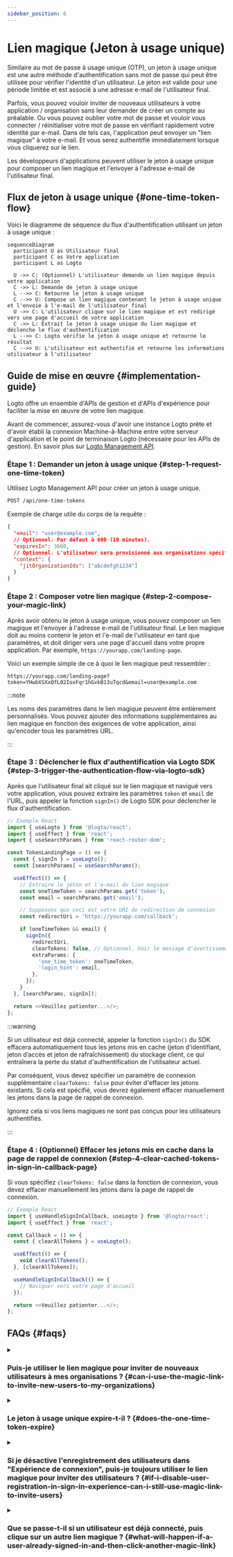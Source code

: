 ```yaml
---
sidebar_position: 6
---
```


# Lien magique (Jeton à usage unique)


<Availability cloud oss="comingSoon" />

Similaire au mot de passe à usage unique (OTP), un jeton à usage unique est une autre méthode d'authentification sans mot de passe qui peut être utilisée pour vérifier l'identité d'un utilisateur. Le jeton est valide pour une période limitée et est associé à une adresse e-mail de l'utilisateur final.

Parfois, vous pouvez vouloir inviter de nouveaux utilisateurs à votre application / organisation sans leur demander de créer un compte au préalable. Ou vous pouvez oublier votre mot de passe et vouloir vous connecter / réinitialiser votre mot de passe en vérifiant rapidement votre identité par e-mail. Dans de tels cas, l'application peut envoyer un "lien magique" à votre e-mail. Et vous serez authentifié immédiatement lorsque vous cliquerez sur le lien.

Les développeurs d'applications peuvent utiliser le jeton à usage unique pour composer un lien magique et l'envoyer à l'adresse e-mail de l'utilisateur final.

## Flux de jeton à usage unique \{#one-time-token-flow}

Voici le diagramme de séquence du flux d'authentification utilisant un jeton à usage unique :

```mermaid
sequenceDiagram
  participant U as Utilisateur final
  participant C as Votre application
  participant L as Logto

  U ->> C: (Optionnel) L'utilisateur demande un lien magique depuis votre application
  C ->> L: Demande de jeton à usage unique
  L -->> C: Retourne le jeton à usage unique
  C -->> U: Compose un lien magique contenant le jeton à usage unique et l'envoie à l'e-mail de l'utilisateur final
  U ->> C: L'utilisateur clique sur le lien magique et est redirigé vers une page d'accueil de votre application
  C ->> L: Extrait le jeton à usage unique du lien magique et déclenche le flux d'authentification
  L -->> C: Logto vérifie le jeton à usage unique et retourne le résultat
  C -->> U: L'utilisateur est authentifié et retourne les informations utilisateur à l'utilisateur
```

## Guide de mise en œuvre \{#implementation-guide}

Logto offre un ensemble d'APIs de gestion et d'APIs d'expérience pour faciliter la mise en œuvre de votre lien magique.

Avant de commencer, assurez-vous d'avoir une instance Logto prête et d'avoir établi la connexion Machine-à-Machine entre votre serveur d'application et le point de terminaison Logto (nécessaire pour les APIs de gestion). En savoir plus sur [Logto Management API](/integrate-logto/interact-with-management-api).

### Étape 1 : Demander un jeton à usage unique \{#step-1-request-one-time-token}

Utilisez Logto Management API pour créer un jeton à usage unique.

```bash
POST /api/one-time-tokens
```

Exemple de charge utile du corps de la requête :

```json
{
  "email": "user@example.com",
  // Optionnel. Par défaut à 600 (10 minutes).
  "expiresIn": 3600,
  // Optionnel. L'utilisateur sera provisionné aux organisations spécifiées après vérification réussie.
  "context": {
    "jitOrganizationIds": ["abcdefgh1234"]
  }
}
```

### Étape 2 : Composer votre lien magique \{#step-2-compose-your-magic-link}

Après avoir obtenu le jeton à usage unique, vous pouvez composer un lien magique et l'envoyer à l'adresse e-mail de l'utilisateur final. Le lien magique doit au moins contenir le jeton et l'e-mail de l'utilisateur en tant que paramètres, et doit diriger vers une page d'accueil dans votre propre application. Par exemple, `https://yourapp.com/landing-page`.

Voici un exemple simple de ce à quoi le lien magique peut ressembler :

```
https://yourapp.com/landing-page?token=YHwbXSXxQfL02IoxFqr1hGvkB13uTqcd&email=user@example.com
```

:::note

Les noms des paramètres dans le lien magique peuvent être entièrement personnalisés. Vous pouvez ajouter des informations supplémentaires au lien magique en fonction des exigences de votre application, ainsi qu'encoder tous les paramètres URL.

:::

### Étape 3 : Déclencher le flux d'authentification via Logto SDK \{#step-3-trigger-the-authentication-flow-via-logto-sdk}

Après que l'utilisateur final ait cliqué sur le lien magique et navigué vers votre application, vous pouvez extraire les paramètres `token` et `email` de l'URL, puis appeler la fonction `signIn()` de Logto SDK pour déclencher le flux d'authentification.

```typescript title="TokenLandingPage.tsx"
// Exemple React
import { useLogto } from '@logto/react';
import { useEffect } from 'react';
import { useSearchParams } from 'react-router-dom';

const TokenLandingPage = () => {
  const { signIn } = useLogto();
  const [searchParams] = useSearchParams();

  useEffect(() => {
    // Extraire le jeton et l'e-mail du lien magique
    const oneTimeToken = searchParams.get('token');
    const email = searchParams.get('email');

    // Supposons que ceci est votre URI de redirection de connexion
    const redirectUri = 'https://yourapp.com/callback';

    if (oneTimeToken && email) {
      signIn({
        redirectUri,
        clearTokens: false, // Optionnel. Voir le message d'avertissement ci-dessous
        extraParams: {
          'one_time_token': oneTimeToken,
          'login_hint': email,
        },
      });
    }
  }, [searchParams, signIn]);

  return <>Veuillez patienter...</>;
};
```

:::warning

Si un utilisateur est déjà connecté, appeler la fonction `signIn()` du SDK effacera automatiquement tous les jetons mis en cache (jeton d’identifiant, jeton d’accès et jeton de rafraîchissement) du stockage client, ce qui entraînera la perte du statut d'authentification de l'utilisateur actuel.

Par conséquent, vous devez spécifier un paramètre de connexion supplémentaire `clearTokens: false` pour éviter d'effacer les jetons existants. Si cela est spécifié, vous devrez également effacer manuellement les jetons dans la page de rappel de connexion.

Ignorez cela si vos liens magiques ne sont pas conçus pour les utilisateurs authentifiés.

:::

### Étape 4 : (Optionnel) Effacer les jetons mis en cache dans la page de rappel de connexion \{#step-4-clear-cached-tokens-in-sign-in-callback-page}

Si vous spécifiez `clearTokens: false` dans la fonction de connexion, vous devez effacer manuellement les jetons dans la page de rappel de connexion.

```typescript title="Callback.tsx"
// Exemple React
import { useHandleSignInCallback, useLogto } from '@logto/react';
import { useEffect } from 'react';

const Callback = () => {
  const { clearAllTokens } = useLogto();

  useEffect(() => {
    void clearAllTokens();
  }, [clearAllTokens]);

  useHandleSignInCallback(() => {
    // Naviguer vers votre page d'accueil
  });

  return <>Veuillez patienter...</>;
};
```

## FAQs \{#faqs}

<details>

<summary>

### Puis-je utiliser le lien magique pour inviter de nouveaux utilisateurs à mes organisations ? \{#can-i-use-the-magic-link-to-invite-new-users-to-my-organizations}

</summary>

Oui, vous pouvez utiliser le lien magique pour inviter de nouveaux utilisateurs à votre application, ainsi qu'à des organisations. Si vous souhaitez inviter de nouveaux utilisateurs à votre organisation, spécifiez simplement les `jitOrganizationIds` dans le corps de la requête.

L'utilisateur rejoindra automatiquement les organisations après vérification réussie, et les rôles d'organisation par défaut seront attribués. Consultez la section "Approvisionnement Just-in-Time" dans la page des détails de votre organisation et configurez les rôles par défaut pour vos organisations.

</details>

<details>

<summary>

### Le jeton à usage unique expire-t-il ? \{#does-the-one-time-token-expire}

</summary>

Oui, le jeton à usage unique expirera après le temps `expiresIn` spécifié (en secondes). Le temps d'expiration par défaut est de 10 minutes.

</details>

<details>

<summary>

### Si je désactive l'enregistrement des utilisateurs dans "Expérience de connexion", puis-je toujours utiliser le lien magique pour inviter des utilisateurs ? \{#if-i-disable-user-registration-in-sign-in-experience-can-i-still-use-magic-link-to-invite-users}

</summary>

Oui, vous pouvez toujours utiliser le lien magique pour inviter des utilisateurs même si vous désactivez l'enregistrement des utilisateurs dans "Expérience de connexion".

</details>

<details>

<summary>

### Que se passe-t-il si un utilisateur est déjà connecté, puis clique sur un autre lien magique ? \{#what-will-happen-if-a-user-already-signed-in-and-then-click-another-magic-link}

</summary>

Il existe plusieurs scénarios possibles :

1. L'utilisateur est déjà connecté, puis clique sur un lien magique associé au compte utilisateur actuel. Dans ce cas, Logto vérifiera toujours le jeton à usage unique et provisionnera l'utilisateur aux organisations spécifiées si nécessaire.
2. L'utilisateur est déjà connecté, puis clique sur un lien magique associé à un compte différent. Dans ce cas, Logto demandera à l'utilisateur de continuer avec le nouveau compte ou de revenir à l'application avec le compte actuel.
   1. Si l'utilisateur choisit de continuer avec le nouveau compte, Logto passera au nouveau compte après la vérification réussie du jeton.
   2. Si l'utilisateur choisit de rester avec le compte actuel, Logto ne vérifiera pas le jeton et retournera à l'application avec le compte actuel.
3. Si votre invite de connexion est définie sur "login" ou contient "login", Logto connectera automatiquement le compte associé au jeton à usage unique sans demander de changement.

</details>
